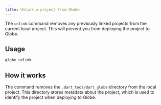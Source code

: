 ```yaml
---
title: Unlink a project from Globe
---
```


The `unlink` command removes any previously linked projects from the current local project. This will prevent you from deploying the project to Globe.

## Usage

```bash
globe unlink
```

## How it works

The command removes the `.dart_tool/dart_globe` directory from the local project. This directory stores metadata about the project, which is used to identify the project when deploying to Globe.
